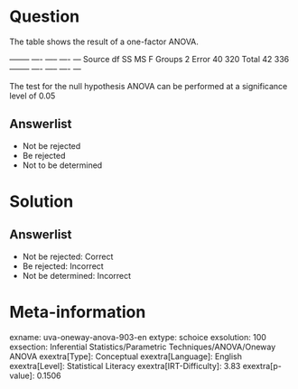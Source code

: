 Question
========

The table shows the result of a one-factor ANOVA.

  -------- ---- ----- ---- --- Source df SS MS F Groups 2 Error 40 320 Total 42 336 -------- ---- ----- ---- ---

The test for the null hypothesis ANOVA can be performed at a significance level of 0.05

Answerlist
----------

* Not be rejected
* Be rejected
* Not to be determined

Solution
========

Answerlist
----------

* Not be rejected: Correct
* Be rejected: Incorrect
* Not be determined: Incorrect

Meta-information
================
exname: uva-oneway-anova-903-en
extype: schoice
exsolution: 100
exsection: Inferential Statistics/Parametric Techniques/ANOVA/Oneway ANOVA
exextra[Type]: Conceptual
exextra[Language]: English
exextra[Level]: Statistical Literacy
exextra[IRT-Difficulty]: 3.83
exextra[p-value]: 0.1506
